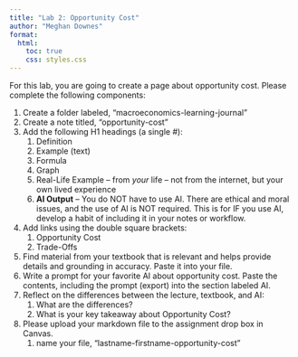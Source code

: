 ```yaml
---
title: "Lab 2: Opportunity Cost"
author: "Meghan Downes"
format:
  html: 
    toc: true
    css: styles.css
---
```


For this lab, you are going to create a page about opportunity cost. Please complete the following components:

1.  Create a folder labeled, "macroeconomics-learning-journal"
2.  Create a note titled, "opportunity-cost"
3.  Add the following H1 headings (a single #):
    1.  Definition
    2.  Example (text)
    3.  Formula
    4.  Graph
    5.  Real-Life Example -- from *your* life -- not from the internet, but your own lived experience
    6.  **AI Output** -- You do NOT have to use AI. There are ethical and moral issues, and the use of AI is NOT required. This is for IF you use AI, develop a habit of including it in your notes or workflow.
4.  Add links using the double square brackets:
    1.  Opportunity Cost
    2.  Trade-Offs
5.  Find material from your textbook that is relevant and helps provide details and grounding in accuracy. Paste it into your file.
6.  Write a prompt for your favorite AI about opportunity cost. Paste the contents, including the prompt (export) into the section labeled AI.
7.  Reflect on the differences between the lecture, textbook, and AI:
    1.  What are the differences?
    2.  What is your key takeaway about Opportunity Cost?
8.  Please upload your markdown file to the assignment drop box in Canvas.
    1.  name your file, "lastname-firstname-opportunity-cost"
